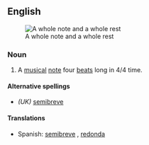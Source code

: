 {{wikipedia}}
==English==
[[Image:Whole note and rest.svg|thumb|right|A whole note and a whole rest]]

===Noun===
{{en-noun}}

# {{music}} A [[musical]] [[note]] four [[beat]]s long in 4/4 time.

====Alternative spellings====
* ''(UK)'' [[semibreve]]

====Translations====
{{trans-top}}
* Spanish: [[semibreve]] {{f}}, [[redonda]] {{f}}
{{trans-mid}}
{{trans-bottom}}